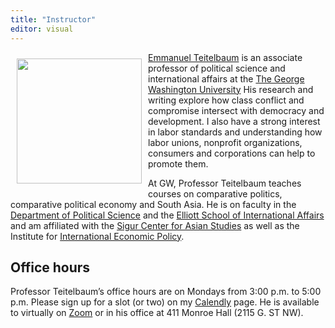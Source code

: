 ```yaml
---
title: "Instructor"
editor: visual
---
```


![](images/teitelbaum2.jpg){style="float:left;padding: 10px 10px 10px 10px;"
fig-alt="Headshot of Professor Teitelbaum" width="200"}

[Emmanuel Teitelbaum](https://www.emmanuelteitelbaum.com/) is an
associate professor of political science and international affairs at
the [The George Washington University](https://www.gwu.edu/) His
research and writing explore how class conflict and compromise intersect
with democracy and development. I also have a strong interest in labor
standards and understanding how labor unions, nonprofit organizations,
consumers and corporations can help to promote them.

At GW, Professor Teitelbaum teaches courses on comparative politics,
comparative political economy and South Asia. He is on faculty in the
[Department of Political
Science](https://politicalscience.columbian.gwu.edu/) and the [Elliott
School of International Affairs](https://elliott.gwu.edu/) and am
affiliated with the [Sigur Center for Asian
Studies](https://sigur.elliott.gwu.edu/) as well as the Institute for
[International Economic Policy](https://iiep.gwu.edu/).

## Office hours

Professor Teitelbaum's office hours are on Mondays from 3:00 p.m. to
5:00 p.m. Please sign up for a slot (or two) on my
[Calendly](https://calendly.com/emmanuel-teitelbaum) page. He is
available to virtually on
[Zoom](https://gwu-edu.zoom.us/my/emmanuel.teitelbaum) or in his office
at 411 Monroe Hall (2115 G. ST NW).
